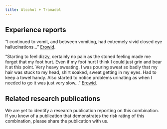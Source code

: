 ---
title: Alcohol + Tramadol
---
## Experience reports

“I continued to vomit, and between vomiting, had extremely vivid closed eye hallucinations…” [Erowid](https://erowid.org/experiences/exp.php?ID=73962).

“Starting to feel dizzy, certainly no pain as the stoned feeling made me forget that my foot hurt. Even if my foot hurt I think I could just grin and bear it at this point. Very heavy sweating. I was pouring sweat so badly that my hair was stuck to my head, shirt soaked, sweat getting in my eyes. Had to keep a towel handy. Also started to notice problems urinating as when I needed to go it was just very slow…” [Erowid](https://erowid.org/experiences/exp.php?ID=80011).

## Related research publications

We are yet to identify a research publication reporting on this combination. If you know of a publication that demonstrates the risk rating of this combination, please share the publication with us.
